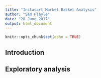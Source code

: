 ---
title: "Instacart Market Basket Analysis"
author: "Sam Playle"
date: "28 June 2017"
output: html_document
---

```{r setup, include=FALSE}
knitr::opts_chunk$set(echo = TRUE)
```

## Introduction

## Exploratory analysis